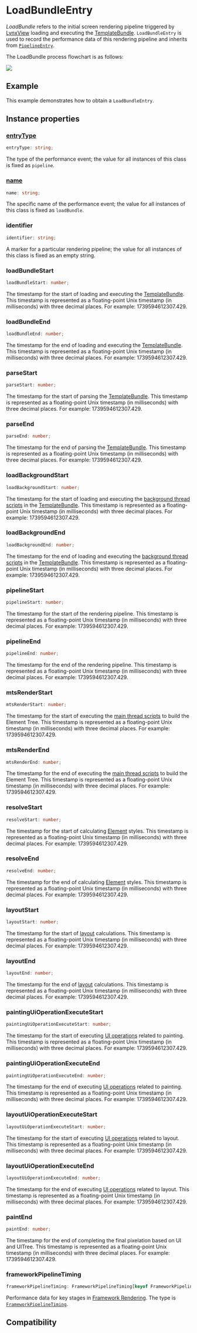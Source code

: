 # LoadBundleEntry

_LoadBundle_ refers to the initial screen rendering pipeline triggered by [LynxView](guide/spec#lynxview) loading and executing the [TemplateBundle](api/lynx-native-api/template-bundle). `LoadBundleEntry` is used to record the performance data of this rendering pipeline and inherits from [`PipelineEntry`](./pipeline-entry).

The LoadBundle process flowchart is as follows:

<img src="https://lf-lynx.tiktok-cdns.com/obj/lynx-artifacts-oss-sg/lynx-website/assets/doc/load-bundle-entry.png" />

## Example

This example demonstrates how to obtain a `LoadBundleEntry`.


<Go
  example="performance-api"
  defaultFile="src/load_bundle_entry/index.tsx"
  defaultEntryFile="dist/load_bundle_entry.lynx.bundle"
  img="https://lf-lynx.tiktok-cdns.com/obj/lynx-artifacts-oss-sg/lynx-website/assets/doc/load-bundle-entry-demo.jpeg"
  entry="src/load_bundle_entry"
  highlight="{10-20}"
/>

## Instance properties

### [entryType](api/lynx-api/performance-api/performance-entry#entryType)

```ts
entryType: string;
```

The type of the performance event; the value for all instances of this class is fixed as `pipeline`.

### [name](api/lynx-api/performance-api/performance-entry#name)

```ts
name: string;
```

The specific name of the performance event; the value for all instances of this class is fixed as `loadBundle`.

### identifier

```ts
identifier: string;
```

A marker for a particular rendering pipeline; the value for all instances of this class is fixed as an empty string.

### loadBundleStart

```ts
loadBundleStart: number;
```

The timestamp for the start of loading and executing the [TemplateBundle](api/lynx-native-api/template-bundle). This timestamp is represented as a floating-point Unix timestamp (in milliseconds) with three decimal places. For example: 1739594612307.429.

### loadBundleEnd

```ts
loadBundleEnd: number;
```

The timestamp for the end of loading and executing the [TemplateBundle](api/lynx-native-api/template-bundle). This timestamp is represented as a floating-point Unix timestamp (in milliseconds) with three decimal places. For example: 1739594612307.429.

### parseStart

```ts
parseStart: number;
```

The timestamp for the start of parsing the [TemplateBundle](api/lynx-native-api/template-bundle). This timestamp is represented as a floating-point Unix timestamp (in milliseconds) with three decimal places. For example: 1739594612307.429.

### parseEnd

```ts
parseEnd: number;
```

The timestamp for the end of parsing the [TemplateBundle](api/lynx-native-api/template-bundle). This timestamp is represented as a floating-point Unix timestamp (in milliseconds) with three decimal places. For example: 1739594612307.429.

### loadBackgroundStart

```ts
loadBackgroundStart: number;
```

The timestamp for the start of loading and executing the [background thread scripts](guide/spec#background-thread-script-or-bts) in the [TemplateBundle](api/lynx-native-api/template-bundle). This timestamp is represented as a floating-point Unix timestamp (in milliseconds) with three decimal places. For example: 1739594612307.429.

### loadBackgroundEnd

```ts
loadBackgroundEnd: number;
```

The timestamp for the end of loading and executing the [background thread scripts](guide/spec#background-thread-script-or-bts) in the [TemplateBundle](api/lynx-native-api/template-bundle). This timestamp is represented as a floating-point Unix timestamp (in milliseconds) with three decimal places. For example: 1739594612307.429.

### pipelineStart

```ts
pipelineStart: number;
```

The timestamp for the start of the rendering pipeline. This timestamp is represented as a floating-point Unix timestamp (in milliseconds) with three decimal places. For example: 1739594612307.429.

### pipelineEnd

```ts
pipelineEnd: number;
```

The timestamp for the end of the rendering pipeline. This timestamp is represented as a floating-point Unix timestamp (in milliseconds) with three decimal places. For example: 1739594612307.429.

### mtsRenderStart

```ts
mtsRenderStart: number;
```

The timestamp for the start of executing the [main thread scripts](guide/spec#main-thread-script-or-mts) to build the Element Tree. This timestamp is represented as a floating-point Unix timestamp (in milliseconds) with three decimal places. For example: 1739594612307.429.

### mtsRenderEnd

```ts
mtsRenderEnd: number;
```

The timestamp for the end of executing the [main thread scripts](guide/spec#main-thread-script-or-mts) to build the Element Tree. This timestamp is represented as a floating-point Unix timestamp (in milliseconds) with three decimal places. For example: 1739594612307.429.

### resolveStart

```ts
resolveStart: number;
```

The timestamp for the start of calculating [Element](guide/spec#element) styles. This timestamp is represented as a floating-point Unix timestamp (in milliseconds) with three decimal places. For example: 1739594612307.429.

### resolveEnd

```ts
resolveEnd: number;
```

The timestamp for the end of calculating [Element](guide/spec#element) styles. This timestamp is represented as a floating-point Unix timestamp (in milliseconds) with three decimal places. For example: 1739594612307.429.

### layoutStart

```ts
layoutStart: number;
```

The timestamp for the start of [layout](guide/spec#layout) calculations. This timestamp is represented as a floating-point Unix timestamp (in milliseconds) with three decimal places. For example: 1739594612307.429.

### layoutEnd

```ts
layoutEnd: number;
```

The timestamp for the end of [layout](guide/spec#layout) calculations. This timestamp is represented as a floating-point Unix timestamp (in milliseconds) with three decimal places. For example: 1739594612307.429.

### paintingUiOperationExecuteStart

```ts
paintingUiOperationExecuteStart: number;
```

The timestamp for the start of executing [UI operations](guide/spec#ui-op) related to painting. This timestamp is represented as a floating-point Unix timestamp (in milliseconds) with three decimal places. For example: 1739594612307.429.

### paintingUiOperationExecuteEnd

```ts
paintingUiOperationExecuteEnd: number;
```

The timestamp for the end of executing [UI operations](guide/spec#ui-op) related to painting. This timestamp is represented as a floating-point Unix timestamp (in milliseconds) with three decimal places. For example: 1739594612307.429.

### layoutUiOperationExecuteStart

```ts
layoutUiOperationExecuteStart: number;
```

The timestamp for the start of executing [UI operations](guide/spec#ui-op) related to layout. This timestamp is represented as a floating-point Unix timestamp (in milliseconds) with three decimal places. For example: 1739594612307.429.

### layoutUiOperationExecuteEnd

```ts
layoutUiOperationExecuteEnd: number;
```

The timestamp for the end of executing [UI operations](guide/spec#ui-op) related to layout. This timestamp is represented as a floating-point Unix timestamp (in milliseconds) with three decimal places. For example: 1739594612307.429.

### paintEnd

```ts
paintEnd: number;
```

The timestamp for the end of completing the final pixelation based on UI and UITree. This timestamp is represented as a floating-point Unix timestamp (in milliseconds) with three decimal places. For example: 1739594612307.429.

### frameworkPipelineTiming

```ts
frameworkPipelineTiming: FrameworkPipelineTiming[keyof FrameworkPipelineTiming];
```

Performance data for key stages in [Framework Rendering](guide/spec#framework-rendering). The type is [`FrameworkPipelineTiming`](api/lynx-api/performance-api/framework-pipeline-timing).

## Compatibility


<LegacyCompatTable metadata="lynx-api/performance-api/performance-entry/load-bundle-entry" />
